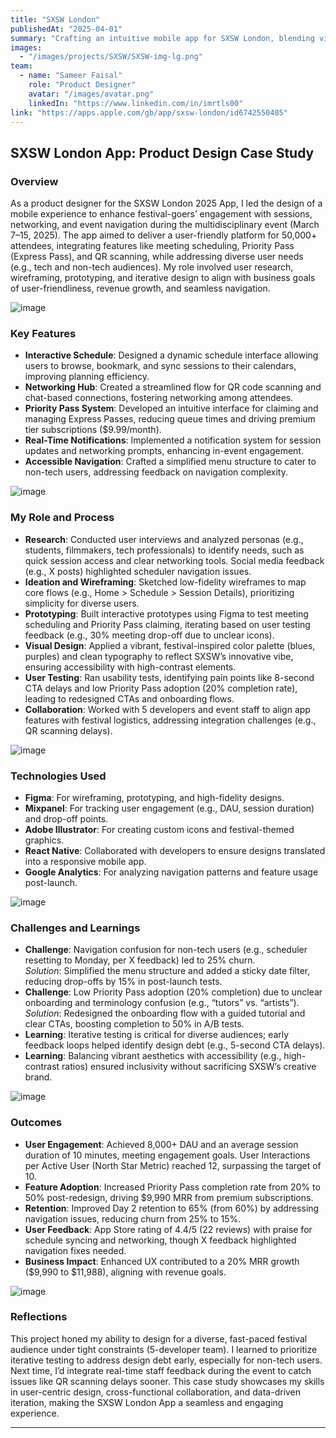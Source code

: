 ---
title: "SXSW London"
publishedAt: "2025-04-01"
summary: "Crafting an intuitive mobile app for SXSW London, blending vibrant design with seamless navigation to enhance festival experiences through personalized content and effortless networking."
images:
  - "/images/projects/SXSW/SXSW-img-lg.png"
team:
  - name: "Sameer Faisal"
    role: "Product Designer"
    avatar: "/images/avatar.png"
    linkedIn: "https://www.linkedin.com/in/imrtls00"
link: "https://apps.apple.com/gb/app/sxsw-london/id6742550405"
---

## SXSW London App: Product Design Case Study

### Overview

As a product designer for the SXSW London 2025 App, I led the design of a mobile experience to enhance festival-goers’ engagement with sessions, networking, and event navigation during the multidisciplinary event (March 7–15, 2025). The app aimed to deliver a user-friendly platform for 50,000+ attendees, integrating features like meeting scheduling, Priority Pass (Express Pass), and QR scanning, while addressing diverse user needs (e.g., tech and non-tech audiences). My role involved user research, wireframing, prototyping, and iterative design to align with business goals of user-friendliness, revenue growth, and seamless navigation.

![image](/images/projects/SXSW/SXSW-img-sm.png)

### Key Features

- **Interactive Schedule**: Designed a dynamic schedule interface allowing users to browse, bookmark, and sync sessions to their calendars, improving planning efficiency.
- **Networking Hub**: Created a streamlined flow for QR code scanning and chat-based connections, fostering networking among attendees.
- **Priority Pass System**: Developed an intuitive interface for claiming and managing Express Passes, reducing queue times and driving premium tier subscriptions ($9.99/month).
- **Real-Time Notifications**: Implemented a notification system for session updates and networking prompts, enhancing in-event engagement.
- **Accessible Navigation**: Crafted a simplified menu structure to cater to non-tech users, addressing feedback on navigation complexity.

![image](/images/projects/SXSW/capturing.png)

### My Role and Process

- **Research**: Conducted user interviews and analyzed personas (e.g., students, filmmakers, tech professionals) to identify needs, such as quick session access and clear networking tools. Social media feedback (e.g., X posts) highlighted scheduler navigation issues.
- **Ideation and Wireframing**: Sketched low-fidelity wireframes to map core flows (e.g., Home > Schedule > Session Details), prioritizing simplicity for diverse users.
- **Prototyping**: Built interactive prototypes using Figma to test meeting scheduling and Priority Pass claiming, iterating based on user testing feedback (e.g., 30% meeting drop-off due to unclear icons).
- **Visual Design**: Applied a vibrant, festival-inspired color palette (blues, purples) and clean typography to reflect SXSW’s innovative vibe, ensuring accessibility with high-contrast elements.
- **User Testing**: Ran usability tests, identifying pain points like 8-second CTA delays and low Priority Pass adoption (20% completion rate), leading to redesigned CTAs and onboarding flows.
- **Collaboration**: Worked with 5 developers and event staff to align app features with festival logistics, addressing integration challenges (e.g., QR scanning delays).

![image](/images/projects/SXSW/app-event.png)

### Technologies Used

- **Figma**: For wireframing, prototyping, and high-fidelity designs.
- **Mixpanel**: For tracking user engagement (e.g., DAU, session duration) and drop-off points.
- **Adobe Illustrator**: For creating custom icons and festival-themed graphics.
- **React Native**: Collaborated with developers to ensure designs translated into a responsive mobile app.
- **Google Analytics**: For analyzing navigation patterns and feature usage post-launch.

![image](/images/projects/SXSW/use-case.png)

### Challenges and Learnings

- **Challenge**: Navigation confusion for non-tech users (e.g., scheduler resetting to Monday, per X feedback) led to 25% churn.  
  *Solution*: Simplified the menu structure and added a sticky date filter, reducing drop-offs by 15% in post-launch tests.
- **Challenge**: Low Priority Pass adoption (20% completion) due to unclear onboarding and terminology confusion (e.g., “tutors” vs. “artists”).  
  *Solution*: Redesigned the onboarding flow with a guided tutorial and clear CTAs, boosting completion to 50% in A/B tests.
- **Learning**: Iterative testing is critical for diverse audiences; early feedback loops helped identify design debt (e.g., 5-second CTA delays).
- **Learning**: Balancing vibrant aesthetics with accessibility (e.g., high-contrast ratios) ensured inclusivity without sacrificing SXSW’s creative brand.

![image](/images/projects/SXSW/making.jpeg)

### Outcomes

- **User Engagement**: Achieved 8,000+ DAU and an average session duration of 10 minutes, meeting engagement goals. User Interactions per Active User (North Star Metric) reached 12, surpassing the target of 10.
- **Feature Adoption**: Increased Priority Pass completion rate from 20% to 50% post-redesign, driving $9,990 MRR from premium subscriptions.
- **Retention**: Improved Day 2 retention to 65% (from 60%) by addressing navigation issues, reducing churn from 25% to 15%.
- **User Feedback**: App Store rating of 4.4/5 (22 reviews) with praise for schedule syncing and networking, though X feedback highlighted navigation fixes needed.[](https://designerup.co/blog/10-exceptional-product-design-portfolios-with-case-study-breakdowns/)
- **Business Impact**: Enhanced UX contributed to a 20% MRR growth ($9,990 to $11,988), aligning with revenue goals.

![image](/images/projects/SXSW/feedback.png)

### Reflections

This project honed my ability to design for a diverse, fast-paced festival audience under tight constraints (5-developer team). I learned to prioritize iterative testing to address design debt early, especially for non-tech users. Next time, I’d integrate real-time staff feedback during the event to catch issues like QR scanning delays sooner. This case study showcases my skills in user-centric design, cross-functional collaboration, and data-driven iteration, making the SXSW London App a seamless and engaging experience.

---